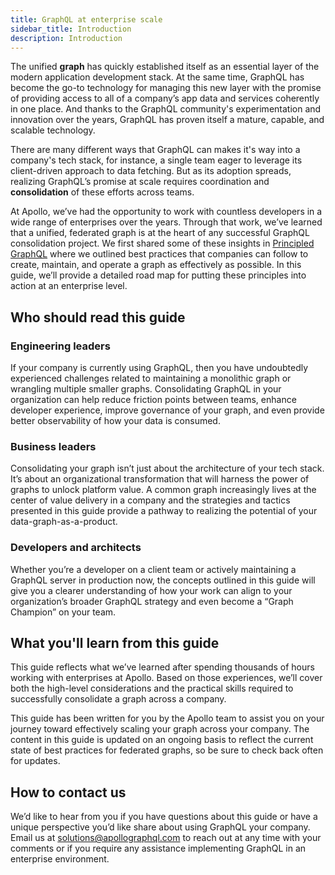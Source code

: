 ```yaml
---
title: GraphQL at enterprise scale
sidebar_title: Introduction
description: Introduction
---
```


The unified **graph** has quickly established itself as an essential layer of the modern application development stack. At the same time, GraphQL has become the go-to technology for managing this new layer with the promise of providing access to all of a company’s app data and services coherently in one place. And thanks to the GraphQL community's experimentation and innovation over the years, GraphQL has proven itself a mature, capable, and scalable technology.

There are many different ways that GraphQL can makes it's way into a company's tech stack, for instance, a single team eager to leverage its client-driven approach to data fetching. But as its adoption spreads, realizing GraphQL’s promise at scale requires coordination and **consolidation** of these efforts across teams.

At Apollo, we’ve had the opportunity to work with countless developers in a wide range of enterprises over the years. Through that work, we’ve learned that a unified, federated graph is at the heart of any successful GraphQL consolidation project. We first shared some of these insights in [Principled GraphQL](https://principledgraphql.com/) where we outlined best practices that companies can follow to create, maintain, and operate a graph as effectively as possible. In this guide, we’ll provide a detailed road map for putting these principles into action at an enterprise level.

## Who should read this guide

### Engineering leaders

If your company is currently using GraphQL, then you have undoubtedly experienced challenges related to maintaining a monolithic graph or wrangling multiple smaller graphs. Consolidating GraphQL in your organization can help reduce friction points between teams, enhance developer experience, improve governance of your graph, and even provide better observability of how your data is consumed.

### Business leaders

Consolidating your graph isn’t just about the architecture of your tech stack. It’s about an organizational transformation that will harness the power of graphs to unlock platform value. A common graph increasingly lives at the center of value delivery in a company and the strategies and tactics presented in this guide provide a pathway to realizing the potential of your data-graph-as-a-product.

### Developers and architects

Whether you’re a developer on a client team or actively maintaining a GraphQL server in production now, the concepts outlined in this guide will give you a clearer understanding of how your work can align to your organization’s broader GraphQL strategy and even become a “Graph Champion” on your team.

## What you'll learn from this guide

This guide reflects what we’ve learned after spending thousands of hours working with enterprises at Apollo. Based on those experiences, we’ll cover both the high-level considerations and the practical skills required to successfully consolidate a graph across a company.

This guide has been written for you by the Apollo team to assist you on your journey toward effectively scaling your graph across your company. The content in this guide is updated on an ongoing basis to reflect the current state of best practices for federated graphs, so be sure to check back often for updates.

## How to contact us

We’d like to hear from you if you have questions about this guide or have a unique perspective you’d like share about using GraphQL your company. Email us at [solutions@apollographql.com](mailto:solutions@apollographql.com) to reach out at any time with your comments or if you require any assistance implementing GraphQL in an enterprise environment.

